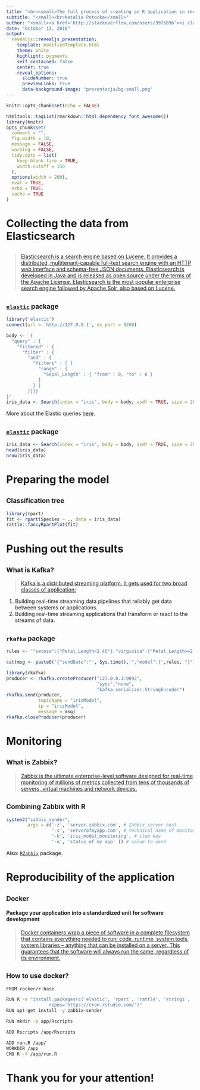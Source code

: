```yaml
---
title: "<br><small>The full process of creating an R application in recommendation systems: from Dockerfile to Zabbix monitoring</small>"
subtitle: "<small><br>Natalia Potocka</small>"
author: "<small><a href='http://stackoverflow.com/users/3975896'><i class='fa fa-stack-overflow'></i></a>&nbsp;&nbsp;<a href='https://github.com/potockan'><i class='fa fa-github'></i></a>&nbsp;&nbsp;<a href='mailto:Natalia.Potocka@grupawp.pl'><i class='fa fa-envelope-o'></i></a></small><br>"
date: "October 13, 2016"
output:
  revealjs::revealjs_presentation:
    template: modifiedTemplate.html
    theme: white
    highlight: pygments
    self_contained: false
    center: true
    reveal_options:
      slideNumber: true
      previewLinks: true
      data-background-image: "prezentacja/bg-small.png"
---
```



```r
knitr::opts_chunk$set(echo = FALSE)
```

```r
htmltools::tagList(rmarkdown::html_dependency_font_awesome())
library(knitr)
opts_chunk$set(
  comment = "",
  fig.width = 10, 
  message = FALSE,
  warning = FALSE,
  tidy.opts = list(
    keep.blank.line = TRUE, 
    width.cutoff = 150
  ),
  options(width = 200),
  eval = TRUE,
  echo = TRUE,
  cache = TRUE
)
```


# Collecting the data from Elasticsearch {data-background="imgs/bg-small.png"}

## {data-background="imgs/bg-small.png"}

> [Elasticsearch is a search engine based on Lucene. It provides a distributed, multitenant-capable full-text search engine with an HTTP web interface and schema-free JSON documents. Elasticsearch is developed in Java and is released as open source under the terms of the Apache License. Elasticsearch is the most popular enterprise search engine followed by Apache Solr, also based on Lucene.](https://en.wikipedia.org/wiki/Elasticsearch)

## <small>[`elastic`](https://cran.r-project.org/web/packages/elastic/index.html) package</small> {data-background="imgs/bg-small.png"}

```r
library('elastic')
connect(url = 'http://127.0.0.1', es_port = 9200)
```

```r
body <- '{
  "query" : {
    "filtered" : {
      "filter" : {
        "and" : {
          "filters" : [ {
            "range" : {
              "Sepal_Length" : { "from" : 0, "to" : 6 }
            }
          } ]
        }}}}
}'
iris_data <- Search(index = "iris", body = body, asdf = TRUE, size = 200)$hits$hits$`_source`
```
More about the Elastic queries [here](https://www.elastic.co/guide/en/elasticsearch/reference/current/query-dsl.html).

## <small>[`elastic`](https://cran.r-project.org/web/packages/elastic/index.html) package</small> {data-background="imgs/bg-small.png"}

```r
iris_data <- Search(index = "iris", body = body, asdf = TRUE, size = 200)$hits$hits$`_source`
head(iris_data)
nrow(iris_data)
```

# Preparing the model {data-background="imgs/bg-small.png"}

## <small>Classification tree</small> {data-background="imgs/bg-small.png"}

```r
library(rpart)
fit <- rpart(Species ~ ., data = iris_data)
rattle::fancyRpartPlot(fit)
```

# Pushing out the results {data-background="imgs/bg-small.png"}

## <small>What is Kafka?</small> {data-background="imgs/bg-small.png"}

> [Kafka is a distributed streaming platform. 
It gets used for two broad classes of application:](http://kafka.apache.org/documentation.html)

1. Building real-time streaming data pipelines that reliably get data between systems or applications.
2. Building real-time streaming applications that transform or react to the streams of data.



## <small>`rkafka` package</small> {data-background="imgs/bg-small.png"}

```r
rules <- '"setosa":{"Petal_Length<2.45"},"virginica":{"Petal_Length>=2.45","Petal_Width>=1.65"},"versicolor":{"Petal_Length>=2.45","Petal_Width<1.65"}'
```

```r
cat(msg <- paste0('{"sendDate":"', Sys.time(),'","model":{',rules, "}"))
```
```r
library(rkafka)
producer <- rkafka.createProducer("127.0.0.1:9092",
                                  "sync","none",
                                  "kafka.serializer.StringEncoder")
rkafka.send(producer, 
            topicName = "irisModel",
            ip = "irisModel",
            message = msg)
rkafka.closeProducer(producer)
```

# Monitoring  {data-background="imgs/bg-small.png"}

## <small>What is Zabbix?</small> {data-background="imgs/bg-small.png"}

>[Zabbix is the ultimate enterprise-level software designed for real-time monitoring of millions of metrics collected from tens of thousands of servers, virtual machines and network devices.](http://www.zabbix.com/)


## <small>Combining Zabbix with R</small> {data-background="imgs/bg-small.png"}

```r
system2("zabbix_sender",
        args = c('-z', 'server.zabbix.com', # Zabbix server host
                 '-s', 'serverofmyapp.com', # technical name of monitored host
                 '-k', 'iris_model_monitoring', # item key
                 '-o', 'status of my app' )) # value to send
```

Also: [`RZabbix`](https://cran.r-project.org/web/packages/RZabbix/index.html) package.

# Reproducibility of the application {data-background="imgs/bg-small.png"}

## <small>Docker</small> {data-background="imgs/bg-small.png"}

#### Package your application into a standardized unit for software development

> [Docker containers wrap a piece of software in a complete filesystem that contains everything needed to run: code, runtime, system tools, system libraries – anything that can be installed on a server. This guarantees that the software will always run the same, regardless of its environment.](https://www.docker.com/what-docker)

## <small>How to use docker?</small> {data-background="imgs/bg-small.png"}

```bash
FROM rocker/r-base

RUN R -e "install.packages(c('elastic', 'rpart', 'rattle', 'stringi', 'rkafka', 'RZabbix'), 
                repos='https://cran.rstudio.com/')"
RUN apt-get install -y zabbix-sender

RUN mkdir -p app/Rscripts

ADD Rscripts /app/Rscripts

ADD run.R /app/
WORKDIR /app
CMD R -f /app/run.R
```

# Thank you for your attention! {data-background="imgs/bg-small.png"}











